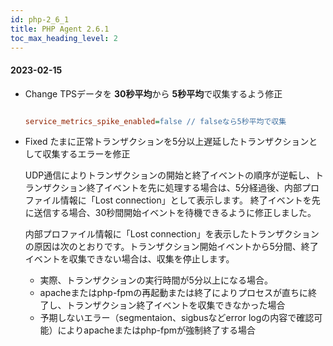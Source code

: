 ```yaml
---
id: php-2_6_1
title: PHP Agent 2.6.1
toc_max_heading_level: 2
---
```



#### 2023-02-15

-   <Status>Change</Status> TPSデータを <b>30秒平均</b>から  <b>5秒平均</b>で収集するよう修正

    ```ini title='whatap.conf'

    service_metrics_spike_enabled=false // falseなら5秒平均で収集

    ```

-   <Status>Fixed</Status> たまに正常トランザクションを5分以上遅延したトランザクションとして収集するエラーを修正

    UDP通信によりトランザクションの開始と終了イベントの順序が逆転し、トランザクション終了イベントを先に処理する場合は、5分経過後、内部プロファイル情報に「Lost connection」として表示します。 終了イベントを先に送信する場合、30秒間開始イベントを待機できるように修正しました。

    内部プロファイル情報に「Lost connection」を表示したトランザクションの原因は次のとおりです。トランザクション開始イベントから5分間、終了イベントを収集できない場合は、収集を停止します。

    -   実際、トランザクションの実行時間が5分以上になる場合。
    -   apacheまたはphp-fpmの再起動または終了によりプロセスが直ちに終了し、トランザクション終了イベントを収集できなかった場合
    -   予期しないエラー（segmentaion、sigbusなどerror logの内容で確認可能）によりapacheまたはphp-fpmが強制終了する場合
